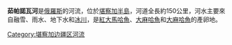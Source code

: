 '''茹帕諾瓦河'''是[[俄羅斯|俄羅斯]]的河流，位於[[堪察加半島|堪察加半島]]，河道全長約150公里，河水主要來自融雪、雨水、地下水和[[冰川|冰川]]，是[[紅大馬哈魚|紅大馬哈魚]]、[[大麻哈魚|大麻哈魚]]和[[大麻哈魚|大麻哈魚]]的產卵地。

{{Russia-geo-stub}}

[[Category:堪察加边疆区河流|Category:堪察加边疆区河流]]